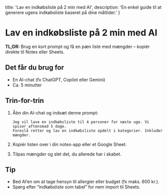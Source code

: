   title: 'Lav en indkøbsliste på 2 min med AI',
  description: 'En enkel guide til at generere ugens indkøbsliste baseret på dine måltider.'
}

# Lav en indkøbsliste på 2 min med AI

**TL;DR:** Brug en kort prompt og få en pæn liste med mængder – kopiér direkte til Notes eller Sheets.

## Det får du brug for
- En AI-chat (fx ChatGPT, Copilot eller Gemini)
- Ca. 5 minutter

## Trin-for-trin
1. Åbn din AI-chat og indsæt denne prompt:

   ```
   Jeg vil lave en indkøbsliste til 4 personer for næste uge. Vi spiser aftensmad 5 dage.
   Foreslå retter og lav en indkøbsliste opdelt i kategorier. Inkluder mængder.
   ```
2. Kopiér listen over i din notes-app eller et Google Sheet.

3. Tilpas mængder og slet det, du allerede har i skabet.


## Tip
- Bed AI’en om at tage hensyn til allergier eller budget (fx maks. 600 kr.).
- Spørg efter “indkøbsliste som tabel” for nem import til Sheets.

